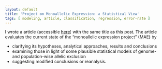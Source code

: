 ```yaml
---
layout: default
title: 'Project on Monoallelic Expression: a Statistical View'
tags: [ modeling, article, classification, regression, error-rate ]
---
```


I wrote a article (accessible [here][pdf]) with the same title as this post.
The article evaluates the current state of the "monoallelic expression project" (MAE) by

* clarifying its hypotheses, analytical approaches, results and conclusions
* examining those in light of some plausible statistical models of genome- and population-wise allelic exclusion
* suggesting modified conclusions or reanalysis.

[pdf]: {{ site.baseurl }}/assets/projects/monoallelic-brain/2016-02-10-statistical-overview.pdf

